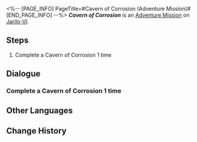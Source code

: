 <%-- [PAGE_INFO]
PageTitle=#Cavern of Corrosion (Adventure Mission)#
[END_PAGE_INFO] --%>
{{Stub|Dialogue.}}
{{Mission Infobox
|id            = 4010126
|title         = Cavern of Corrosion
|image         = <!--Mission Cavern of Corrosion (Adventure Mission).png-->
|type          = Adventure
|event_name    = 
|chapter       = 
|requirements  = [[Adventure Mission]] ''[[Cavern of Corrosion]]'' completed
|summary       = <!--official mission summary from Fate's Atlas-->
|characters    = Trailblazer
|startLocation = [[Jarilo-VI]] - [[Corridor of Fading Echoes]]
|world         = Jarilo-VI
|area          = Corridor of Fading Echoes
|prev          = 
|next          = 
|rewards       = Sparse Aether*3; Credit*2,000
}}
'''''Cavern of Corrosion''''' is an [[Adventure Mission]] on [[Jarilo-VI]].

==Steps==
# Complete a Cavern of Corrosion 1 time

<!--
==Gameplay Notes==

--><!--
==Trial Character==

-->
==Dialogue==
{{Stub Dialogue}}
===Complete a Cavern of Corrosion 1 time{{subst:void|<!--401012601-->}}===
{{Mission Description|type=adventure|location=Corridor of Fading Echoes|Complete a Cavern of Corrosion and claim the Relics}}
{{Dialogue Start}}
:{{tx}}
{{Dialogue End}}

==Other Languages==
{{Other Languages
|en   = Cavern of Corrosion
|zhs  = 「侵蚀隧洞」
|zht  = 「侵蝕隧洞」
|ja   = 「侵蝕トンネル」
|ko   = 「침식된 터널」
|es   = Caverna de la corrosión
|fr   = Caverne de la corrosion
|ru   = Пещера коррозии
|th   = "Cavern of Corrosion"
|vi   = "Hang Động Xâm Thực"
|de   = Höhle der Korrosion
|id   = "Cavern of Corrosion"
|pt   = Caverna da Corrosão
}}

==Change History==
{{Change History|1.0}}
